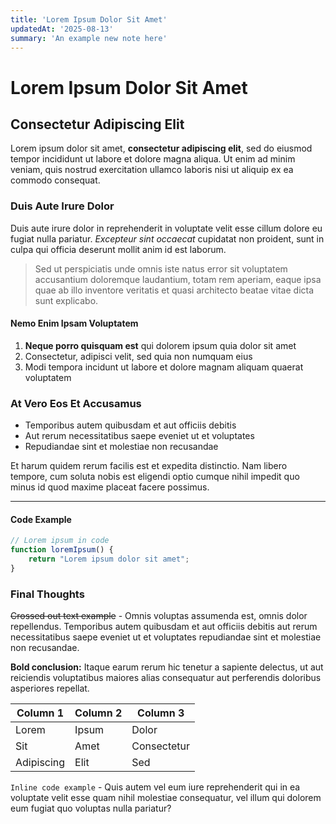 ```yaml
---
title: 'Lorem Ipsum Dolor Sit Amet'
updatedAt: '2025-08-13'
summary: 'An example new note here'
---
```


# Lorem Ipsum Dolor Sit Amet

## Consectetur Adipiscing Elit

Lorem ipsum dolor sit amet, **consectetur adipiscing elit**, sed do eiusmod tempor incididunt ut labore et dolore magna aliqua. Ut enim ad minim veniam, quis nostrud exercitation ullamco laboris nisi ut aliquip ex ea commodo consequat. 

### Duis Aute Irure Dolor

Duis aute irure dolor in reprehenderit in voluptate velit esse cillum dolore eu fugiat nulla pariatur. *Excepteur sint occaecat* cupidatat non proident, sunt in culpa qui officia deserunt mollit anim id est laborum.

> Sed ut perspiciatis unde omnis iste natus error sit voluptatem accusantium doloremque laudantium, totam rem aperiam, eaque ipsa quae ab illo inventore veritatis et quasi architecto beatae vitae dicta sunt explicabo.

#### Nemo Enim Ipsam Voluptatem

1. **Neque porro quisquam est** qui dolorem ipsum quia dolor sit amet
2. Consectetur, adipisci velit, sed quia non numquam eius
3. Modi tempora incidunt ut labore et dolore magnam aliquam quaerat voluptatem

### At Vero Eos Et Accusamus

- Temporibus autem quibusdam et aut officiis debitis
- Aut rerum necessitatibus saepe eveniet ut et voluptates
- Repudiandae sint et molestiae non recusandae

Et harum quidem rerum facilis est et expedita distinctio. Nam libero tempore, cum soluta nobis est eligendi optio cumque nihil impedit quo minus id quod maxime placeat facere possimus.

---

#### Code Example

```javascript
// Lorem ipsum in code
function loremIpsum() {
    return "Lorem ipsum dolor sit amet";
}
```

### Final Thoughts

~~Crossed out text example~~ - Omnis voluptas assumenda est, omnis dolor repellendus. Temporibus autem quibusdam et aut officiis debitis aut rerum necessitatibus saepe eveniet ut et voluptates repudiandae sint et molestiae non recusandae.

**Bold conclusion:** Itaque earum rerum hic tenetur a sapiente delectus, ut aut reiciendis voluptatibus maiores alias consequatur aut perferendis doloribus asperiores repellat.

| Column 1 | Column 2 | Column 3 |
|----------|----------|----------|
| Lorem | Ipsum | Dolor |
| Sit | Amet | Consectetur |
| Adipiscing | Elit | Sed |

`Inline code example` - Quis autem vel eum iure reprehenderit qui in ea voluptate velit esse quam nihil molestiae consequatur, vel illum qui dolorem eum fugiat quo voluptas nulla pariatur?